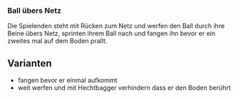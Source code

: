 ### Ball übers Netz

Die Spielenden steht mit Rücken zum Netz und werfen den Ball durch ihre Beine übers Netz, sprinten ihrem Ball nach und fangen ihn bevor er ein zweites mal auf dem Boden prallt.

:::{.callout-tip}
## Varianten

- fangen bevor er einmal aufkommt
- weit werfen und mit Hechtbagger verhindern dass er den Boden berührt
:::
